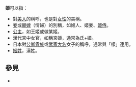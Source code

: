 '''姬'''可以指：

*對[[美人|美人]]的稱呼，也是對[[女性|女性]]的美稱。
*[[妾|妾]]或[[寵婢|寵婢]]（情婦）的別稱，如姬人、姬妾、[[姬侍|姬侍]]。
*[[公主|公主]]，如王姬或做某姬。
*漢代宮中女官，如稱宮姬，通常為氏+姬。
*日本對[[公卿|公卿]][[貴族|貴族]]或[[武家|武家]][[大名_(稱謂)|大名]]女子的稱呼，通常與「樣」連用。
*[[姬姓|姬姓]]，漢姓。

== 參見 ==
* {{Lookfrom}}

{{disambiguation|J|Cat=一字消歧義}}